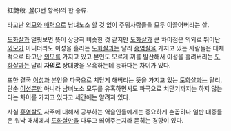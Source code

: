 紅艶殺. [[살]](3번 항목)의 한 종류.

타고난 [[외모]]와 [[매력]]으로 남녀노소 할 것 없이 주위사람들을 모두 이끌어버리는 살. 

[[도화살]]과 얼핏보면 뜻이 상당히 비슷한 것 같지만 [[도화살]]과 큰 차이점은 의외로 뛰어난 [[외모]]가 아니더라도 이성을 홀리는 [[도화살]]과는 달리 [[홍염살]]을 가지고 있는 사람들은 대체적으로 타고난 [[외모]]를 가지고 있고 본인도 모르게 끼를 발산해서 이성을 홀려버리는 [[도화살]]과는 달리 '''자의로''' 상대방을 유혹하는데 능하다는 차이가 있다. 

또한 결국 [[이성]]과 본인을 파국으로 치닫게 해버리는 뜻을 가지고 있는 [[도화살]]과는 달리, 단순 [[이성]]뿐만 아니라 남녀노소 모두를 유혹하면서도 파국으로 치닫기까지는 하지 않는다는 차이를 가지고 있다고 세간에는 알려져 있다.

사실 [[홍염살]]도 사주에 대해서 공부하는 역술인들에게는 중요하게 손꼽히나 일반 대중들은 워낙 매체에서 [[도화살]]만을 다루고 띄어주는지라 묻히는 경향이 있다.
